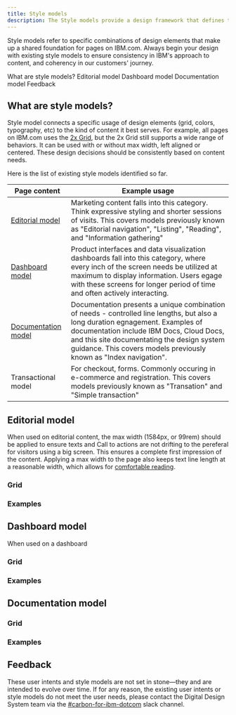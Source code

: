 ```yaml
---
title: Style models
description: The Style models provide a design framework that defines the foundational sructures of IBM.com pages in order to establish consistency and coherency across users' journeys in a scalable way.
---
```


<PageDescription>

Style models refer to specific combinations of design elements that make up a shared foundation for pages on IBM.com. Always begin your design with existing style models to ensure consistency in IBM's approach to content, and coherency in our customers' journey.

</PageDescription>

<AnchorLinks>

<AnchorLink>What are style models?</AnchorLink>
<AnchorLink>Editorial model</AnchorLink>
<AnchorLink>Dashboard model</AnchorLink>
<AnchorLink>Documentation model</AnchorLink>
<AnchorLink>Feedback</AnchorLink>

</AnchorLinks>

## What are style models?

Style model connects a specific usage of design elements (grid, colors, typography, etc) to the kind of content it best serves. For example, all pages on IBM.com uses the <a href="https://www.carbondesignsystem.com/guidelines/2x-grid/overview/" target="_blank">2x Grid</a>, but the 2x Grid still supports a wide range of behaviors. It can be used with or without max width, left aligned or centered. These design decisions should be consistently based on content needs.

Here is the list of existing style models identified so far.

| Page content                                | Example usage                                                                                                                                                                                                                                                                                   |
| ------------------------------------------- | ----------------------------------------------------------------------------------------------------------------------------------------------------------------------------------------------------------------------------------------------------------------------------------------------- |
| [Editorial model](#editorial-model)         | Marketing content falls into this category. Think expressive styling and shorter sessions of visits. This covers models previously known as "Editorial navigation", "Listing", "Reading", and "Information gathering"                                                                           |
| [Dashboard model](#dashboard-model)         | Product interfaces and data visualization dashboards fall into this category, where every inch of the screen needs be utilized at maximum to display information. Users egage with these screens for longer period of time and often actively interacting.                                      |
| [Documentation model](#documentation-model) | Documentation presents a unique combination of needs - controlled line lengths, but also a long duration egnagement. Examples of documentation include IBM Docs, Cloud Docs, and this site documentating the design system guidance. This covers models previously known as "Index navigation". |
| Transactional model                         | For checkout, forms. Commonly occuring in e-commerce and registration. This covers models previously known as "Transation" and "Simple transaction"                                                                                                                                             |

## Editorial model

When used on editorial content, the max width (1584px, or 99rem) should be applied to ensure texts and Call to actions are not drifting to the pereferal for visitors using a big screen. This ensures a complete first impression of the content. Applying a max width to the page also keeps text line length at a reasonable width, which allows for <a href="https://www.ibm.com/design/language/typography/type-basics/#comfortable-reading" target="_blank">comfortable reading</a>.

### Grid

### Examples

## Dashboard model

When used on a dashboard

### Grid

### Examples

## Documentation model

### Grid

### Examples

## Feedback

These user intents and style models are not set in stone—they and are intended to evolve over time. If for any reason, the existing user intents or style models do not meet the user needs, please contact the Digital Design System team via the <a href="https://cognitive-app.slack.com/archives/C2PLX8GQ6" target="_blank">#carbon-for-ibm-dotcom</a> slack channel.
